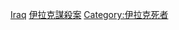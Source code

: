 {{Catnav|頁面分類|人物|各國人物|各國謀殺案受害者}}
{{Catnav|頁面分類|人物|逝世|特殊原因逝世者|謀殺受害者|各國謀殺案受害者}}
{{Catnav|頁面分類|社會|社會問題|犯罪|謀殺|謀殺受害者|各國謀殺案受害者}}
{{Catnav|頁面分類|社會|社會問題|犯罪|謀殺|各國謀殺案|伊拉克謀殺案}}
{{Catnav|頁面分類|社會科學|社會學|刑事學|犯罪|謀殺|各國謀殺案|伊拉克謀殺案}}
{{Catnav|頁面分類|社會科學|心理學|行為|犯罪|謀殺|各國謀殺案|伊拉克謀殺案}}

[[Category:各國謀殺案受害者|Iraq]]
[[Category:伊拉克謀殺案|]]
[[Category:伊拉克死者|Category:伊拉克死者]]